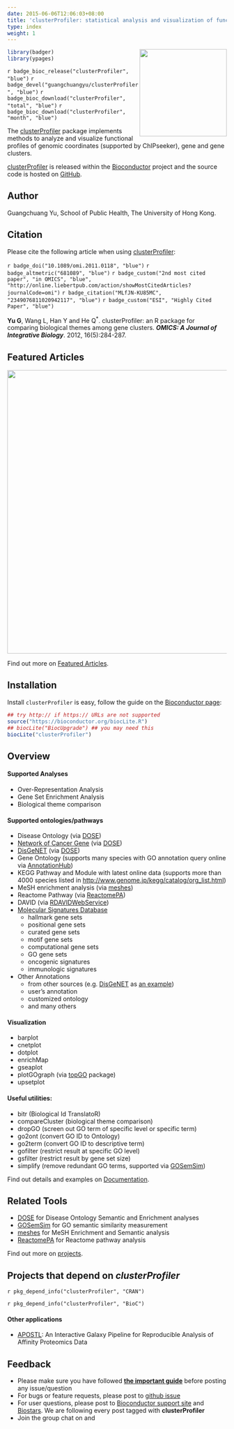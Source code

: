 ```yaml
---
date: 2015-06-06T12:06:03+08:00
title: 'clusterProfiler: statistical analysis and visualization of functional profiles for genes and gene clusters'
type: index
weight: 1
---
```




<img src="https://raw.githubusercontent.com/Bioconductor/BiocStickers/master/clusterProfiler/clusterProfiler.png" height="200" align="right" />

<link rel="stylesheet" href="https://guangchuangyu.github.io/css/font-awesome.min.css">

```r
library(badger)
library(ypages)
```

`r badge_bioc_release("clusterProfiler", "blue")`
`r badge_devel("guangchuangyu/clusterProfiler", "blue")`
`r badge_bioc_download("clusterProfiler", "total", "blue")`
`r badge_bioc_download("clusterProfiler", "month", "blue")`


The [clusterProfiler](https://bioconductor.org/packages/clusterProfiler/) package implements methods to analyze and visualize functional profiles of genomic coordinates (supported by ChIPseeker), gene and gene clusters.

[clusterProfiler](https://bioconductor.org/packages/clusterProfiler/) is released within the [Bioconductor](https://bioconductor.org/packages/clusterProfiler) project and the source code is hosted on <a href="https://github.com/GuangchuangYu/clusterProfiler"><i class="fa fa-github fa-lg"></i> GitHub</a>.

## <i class="fa fa-user"></i> Author

Guangchuang Yu, School of Public Health, The University of Hong Kong.


## <i class="fa fa-book"></i> Citation

Please cite the following article when using [clusterProfiler](https://bioconductor.org/packages/clusterProfiler/):

`r badge_doi("10.1089/omi.2011.0118", "blue")`
`r badge_altmetric("681089", "blue")`
`r badge_custom("2nd most cited paper", "in OMICS", "blue",
  "http://online.liebertpub.com/action/showMostCitedArticles?journalCode=omi")`
`r badge_citation("MLfJN-KU85MC", "2349076811020942117", "blue")`
`r badge_custom("ESI", "Highly Cited Paper", "blue")`



__Yu G__, Wang L, Han Y and He Q<sup>*</sup>. clusterProfiler: an R package for comparing biological themes among gene clusters.
__*OMICS: A Journal of Integrative Biology*__. 2012, 16(5):284-287.



## <i class="fa fa-pencil"></i> Featured Articles

<img src="https://guangchuangyu.github.io/featured_img/clusterProfiler/elife-02077-fig5-v1.jpg" width="650">

<i class="fa fa-hand-o-right"></i> Find out more on <i class="fa fa-pencil"></i> [Featured Articles](https://guangchuangyu.github.io/clusterProfiler/featuredArticles/).

## <i class="fa fa-download"></i> Installation

Install `clusterProfiler` is easy, follow the guide on the [Bioconductor page](https://bioconductor.org/packages/clusterProfiler/):

```r
## try http:// if https:// URLs are not supported
source("https://bioconductor.org/biocLite.R")
## biocLite("BiocUpgrade") ## you may need this
biocLite("clusterProfiler")
```

## <i class="fa fa-cogs"></i> Overview

#### <i class="fa fa-angle-double-right"></i> Supported Analyses

+ Over-Representation Analysis
+ Gene Set Enrichment Analysis
+ Biological theme comparison

#### <i class="fa fa-angle-double-right"></i> Supported ontologies/pathways

+ Disease Ontology (via [DOSE](https://www.bioconductor.org/packages/DOSE))
+ [Network of Cancer Gene](http://ncg.kcl.ac.uk/) (via [DOSE](https://www.bioconductor.org/packages/DOSE))
+ [DisGeNET](http://www.disgenet.org/web/DisGeNET/menu/home) (via [DOSE](https://www.bioconductor.org/packages/DOSE))
+ Gene Ontology (supports many species with GO annotation query online via [AnnotationHub](https://bioconductor.org/packages/AnnotationHub/))
+ KEGG Pathway and Module with latest online data (supports more than 4000 species listed in <http://www.genome.jp/kegg/catalog/org_list.html>)
+ MeSH enrichment analysis (via [meshes](https://www.bioconductor.org/packages/meshes))
+ Reactome Pathway (via [ReactomePA](https://www.bioconductor.org/packages/ReactomePA))
+ DAVID (via [RDAVIDWebService](https://www.bioconductor.org/packages/RDAVIDWebService))
+ [Molecular Signatures Database](http://software.broadinstitute.org/gsea/msigdb)
	* hallmark gene sets
	* positional gene sets
	* curated gene sets
	* motif gene sets
	* computational gene sets
	* GO gene sets
	* oncogenic signatures
	* immunologic signatures
+ Other Annotations
	* from other sources (e.g. [DisGeNET](http://www.disgenet.org/web/DisGeNET/menu/home) as [an example](https://guangchuangyu.github.io/2015/05/use-clusterprofiler-as-an-universal-enrichment-analysis-tool/))
	* user's annotation
	* customized ontology
	* and many others

#### <i class="fa fa-angle-double-right"></i> Visualization

+ barplot
+ cnetplot
+ dotplot
+ enrichMap
+ gseaplot
+ plotGOgraph (via [topGO](https://www.bioconductor.org/packages/topGO) package)
+ upsetplot

#### <i class="fa fa-angle-double-right"></i> Useful utilities:

+ bitr (Biological Id TranslatoR)
+ compareCluster (biological theme comparison)
+ dropGO (screen out GO term of specific level or specific term)
+ go2ont (convert GO ID to Ontology)
+ go2term (convert GO ID to descriptive term)
+ gofilter (restrict result at specific GO level)
+ gsfilter (restrict result by gene set size)
+ simplify (remove redundant GO terms, supported via [GOSemSim](https://www.bioconductor.org/packages/GOSemSim))

<i class="fa fa-hand-o-right"></i> Find out details and examples on <i class="fa fa-book"></i> [Documentation](https://guangchuangyu.github.io/clusterProfiler/documentation/).

## <i class="fa fa-wrench"></i> Related Tools

<ul class="fa-ul">
<li><i class="fa-li fa fa-angle-double-right"></i><a href="https://guangchuangyu.github.io/DOSE">DOSE</a> for Disease Ontology Semantic and Enrichment analyses</li>
<li><i class="fa-li fa fa-angle-double-right"></i><a href="https://guangchuangyu.github.io/GOSemSim">GOSemSim</a> for GO semantic similarity measurement</li>
<li><i class="fa-li fa fa-angle-double-right"></i><a href="https://guangchuangyu.github.io/meshes">meshes</a> for MeSH Enrichment and Semantic analysis</li>
<li><i class="fa-li fa fa-angle-double-right"></i><a href="https://guangchuangyu.github.io/ReactomePA">ReactomePA</a> for Reactome pathway analysis</li>
</ul>

<i class="fa fa-hand-o-right"></i> Find out more on [projects](https://guangchuangyu.github.io/#projects).


## <i class="fa fa-code-fork"></i> Projects that depend on _clusterProfiler_

`r pkg_depend_info("clusterProfiler", "CRAN")`

`r pkg_depend_info("clusterProfiler", "BioC")`

#### <i class="fa fa-angle-double-right"></i> Other applications

+ [APOSTL](https://github.com/bornea/APOSTL): An Interactive Galaxy Pipeline for Reproducible Analysis of Affinity Proteomics Data


## <i class="fa fa-comment"></i> Feedback

<ul class="fa-ul">
<li><i class="fa-li fa fa-hand-o-right"></i> Please make sure you have followed <a href="https://guangchuangyu.github.io/2016/07/how-to-bug-author/"><strong>the important guide</strong></a> before posting any issue/question</li>
<li><i class="fa-li fa fa-bug"></i> For bugs or feature requests, please post to <i class="fa fa-github-alt"></i> <a href="https://github.com/GuangchuangYu/clusterProfiler/issues">github issue</a></li>
<li><i class="fa-li fa fa-support"></i>  For user questions, please post to <a href="https://support.bioconductor.org/">Bioconductor support site</a> and <a href="https://www.biostars.org/">Biostars</a>. We are following every post tagged with <strong>clusterProfiler</strong></li>
<li><i class="fa-li fa fa-commenting"></i> Join the group chat on <a href="https://twitter.com/hashtag/clusterProfiler"><i class="fa fa-twitter fa-lg"></i></a> and <a href="http://huati.weibo.com/k/clusterProfiler"><i class="fa fa-weibo fa-lg"></i></a></li>
</ul>
